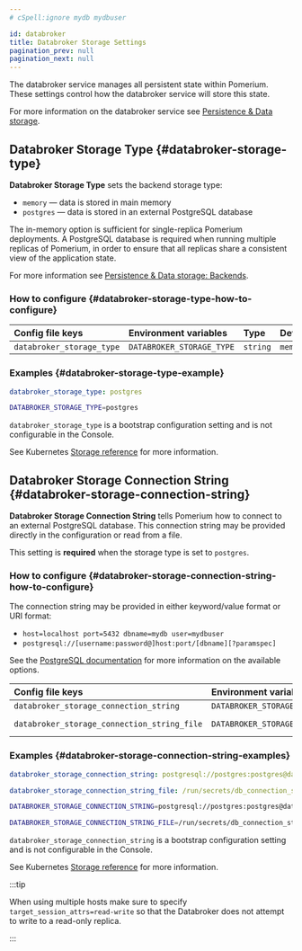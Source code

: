```yaml
---
# cSpell:ignore mydb mydbuser

id: databroker
title: Databroker Storage Settings
pagination_prev: null
pagination_next: null
---
```



The databroker service manages all persistent state within Pomerium. These settings control how the databroker service will store this state.

For more information on the databroker service see [Persistence & Data storage](/docs/internals/data-storage).

## Databroker Storage Type {#databroker-storage-type}

**Databroker Storage Type** sets the backend storage type:

- `memory` — data is stored in main memory
- `postgres` — data is stored in an external PostgreSQL database

The in-memory option is sufficient for single-replica Pomerium deployments. A PostgreSQL database is required when running multiple replicas of Pomerium, in order to ensure that all replicas share a consistent view of the application state.

For more information see [Persistence & Data storage: Backends](/docs/internals/data-storage#backends).

### How to configure {#databroker-storage-type-how-to-configure}

<Tabs>
<TabItem value="Core" label="Core">

| **Config file keys** | **Environment variables** | **Type** | **Default** |
| :-- | :-- | :-- | :-- |
| `databroker_storage_type` | `DATABROKER_STORAGE_TYPE` | `string` | `memory` |

### Examples {#databroker-storage-type-example}

```yaml
databroker_storage_type: postgres
```

```bash
DATABROKER_STORAGE_TYPE=postgres
```

</TabItem>
<TabItem value="Enterprise" label="Enterprise">

`databroker_storage_type` is a bootstrap configuration setting and is not configurable in the Console.

</TabItem>
<TabItem value="Kubernetes" label="Kubernetes">

See Kubernetes [Storage reference](/docs/k8s/reference#storage) for more information.

</TabItem>
</Tabs>

## Databroker Storage Connection String {#databroker-storage-connection-string}

**Databroker Storage Connection String** tells Pomerium how to connect to an external PostgreSQL database. This connection string may be provided directly in the configuration or read from a file.

This setting is **required** when the storage type is set to `postgres`.

### How to configure {#databroker-storage-connection-string-how-to-configure}

The connection string may be provided in either keyword/value format or URI format:

- `host=localhost port=5432 dbname=mydb user=mydbuser`
- `postgresql://[username:password@]host:port/[dbname][?paramspec]`

See the [PostgreSQL documentation](https://www.postgresql.org/docs/current/libpq-connect.html#LIBPQ-CONNSTRING) for more information on the available options.

<Tabs>
<TabItem value="Core" label="Core">

| **Config file keys** | **Environment variables** | **Type** |
| :-- | :-- | :-- |
| `databroker_storage_connection_string` | `DATABROKER_STORAGE_CONNECTION_STRING` | `string` |
| `databroker_storage_connection_string_file` | `DATABROKER_STORAGE_CONNECTION_STRING_FILE` | `string` (file path) |

### Examples {#databroker-storage-connection-string-examples}

```yaml
databroker_storage_connection_string: postgresql://postgres:postgres@database/postgres?sslmode=disable
```

```yaml
databroker_storage_connection_string_file: /run/secrets/db_connection_string
```

```bash
DATABROKER_STORAGE_CONNECTION_STRING=postgresql://postgres:postgres@database/postgres?sslmode=disable
```

```bash
DATABROKER_STORAGE_CONNECTION_STRING_FILE=/run/secrets/db_connection_string
```

</TabItem>
<TabItem value="Enterprise" label="Enterprise">

`databroker_storage_connection_string` is a bootstrap configuration setting and is not configurable in the Console.

</TabItem>
<TabItem value="Kubernetes" label="Kubernetes">

See Kubernetes [Storage reference](/docs/k8s/reference#storage) for more information.

</TabItem>
</Tabs>

:::tip

When using multiple hosts make sure to specify `target_session_attrs=read-write` so that the Databroker does not attempt to write to a read-only replica.

:::
